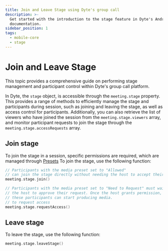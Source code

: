 ```yaml
---
title: Join and Leave Stage using Dyte's group call
description: >-
  Get started with the introduction to the stage feature in Dyte's Android
  documentation.
sidebar_position: 1
tags:
  - mobile-core
  - stage
---
```


# Join and Leave Stage

This topic provides a comprehensive guide on performing stage management and participant control within Dyte's group call platform.

In Dyte, the `stage` object, is accessible through the `meeting.stage` property. This provides a range of methods to efficiently manage the stage and participants during session, such as joining and leaving the stage, as well as access control for participants. Additionally, you can also retrieve the list of viewers who have joined the session from the `meeting.stage.viewers` array, and monitor participant requests to join the stage through the `meeting.stage.accessRequests` array.

## Join stage

To join the stage in a session, specific permissions are required, which are managed through [Presets](https://editor.dyte.io)
To join the stage, use the following function:

```kotlin
// Participants with the media preset set to "Allowed"
// can join the stage directly without needing the host to accept their request.
meeting.stage.join()

// Participants with the media preset set to "Need to Request" must wait for
// the host to approve their request. Once the host grants permission,
// these participants can start producing media.
// to request access
meeting.stage.requestAccess()
```

## Leave stage

To leave the stage, use the following function:

```kotlin
meeting.stage.leaveStage()
```

<head>
  <title>Android Core Join and Leave Stage using Dyte's group call</title>
  <meta name="description" content="Get started with the introduction to the stage feature in Dyte's Android documentation."/>
</head>
